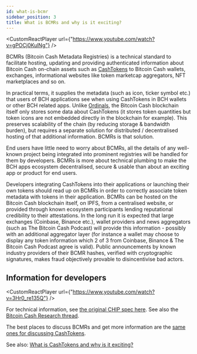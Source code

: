 ```yaml
---
id: what-is-bcmr
sidebar_position: 3
title: What is BCMRs and why is it exciting?
---
```



<CustomReactPlayer
  url={"https://www.youtube.com/watch?v=gPOCj0KulNg"} />

BCMRs (Bitcoin Cash Metadata Registries) is a technical standard to facilitate hosting, updating and providing authenticated information about Bitcoin Cash on-chain assets such as [CashTokens](/faqs/Tech/what-is-cashtokens) to Bitcoin Cash wallets, exchanges, informational websites like token marketcap aggregators, NFT marketplaces and so on.

In practical terms, it supplies the metadata (such as icon, ticker symbol etc.) that users of BCH applications see when using CashTokens in BCH wallets or other BCH related apps. Unlike [Ordinals](/faqs/BCH-vs-BTC/does-bch-have-ordinals), the Bitcoin Cash blockchain itself only stores some data about CashTokens (it stores token quantities but token icons are not embedded directly in the blockchain for example). This preserves scalability of the chain (by reducing storage & bandwidth burden), but requires a separate solution for distributed / decentralised hosting of that additional information. BCMRs is that solution.

End users have little need to worry about BCMRs, all the details of any well-known project being integrated into prominent registries will be handled for them by developers. BCMRs is more about technical plumbing to make the BCH apps ecosystem decentralised, secure & usable than about an exciting app or product for end users.

Developers integrating CashTokens into their applications or launching their own tokens should read up on BCMRs in order to correctly associate token metadata with tokens in their application. BCMRs can be hosted on the Bitcoin Cash blockchain itself, on IPFS, from a centralised website, or provided through known ecosystem participants lending reputational credibility to their attestations. In the long run it is expected that large exchanges (Coinbase, Binance etc.), wallet providers and news aggregators (such as The Bitcoin Cash Podcast) will provide this information - possibly with an additional aggregator layer (for instance a wallet may choose to display any token information which 2 of 3 from Coinbase, Binance & The Bitcoin Cash Podcast agree is valid). Public announcements by known industry providers of their BCMR hashes, verified with cryptographic signatures, makes fraud objectively provable to disincentivise bad actors.

## Information for developers

<CustomReactPlayer
  url={"https://www.youtube.com/watch?v=3Hr0_re135Q"} />

For technical information, see [the original CHIP spec here](https://github.com/bitjson/chip-bcmr). See also the [Bitcoin Cash Research thread](https://bitcoincashresearch.org/t/chip-2022-10-bcmr-bitcoin-cash-metadata-registries/942).

The best places to discuss BCMRs and get more information are the [same ones for discussing CashTokens](/faqs/Tech/what-is-cashtokens#how-can-i-find-out-more).

See also: [What is CashTokens and why is it exciting?](/faqs/Tech/what-is-cashtokens)
